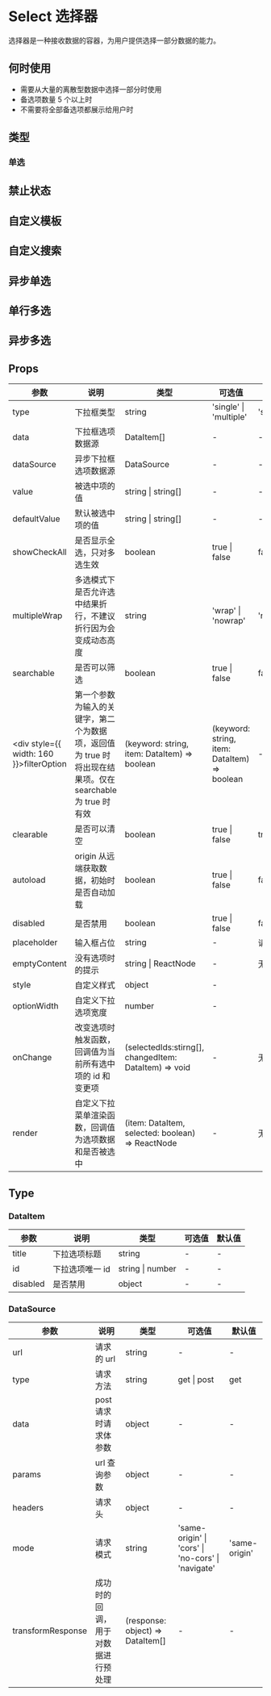 # Select 选择器

选择器是一种接收数据的容器，为用户提供选择一部分数据的能力。

## 何时使用

- 需要从大量的离散型数据中选择一部分时使用
- 备选项数量 5 个以上时
- 不需要将全部备选项都展示给用户时

## 类型

### 单选


<DemoType />

## 禁止状态


<DemoBan />

## 自定义模板


<DemoCustom />

## 自定义搜索


<DemoSearch />

## 异步单选


<DemoAsync />

## 单行多选


<DemoSingleMultiple />

## 异步多选


<DemoAsyncMultiple />


## Props

| 参数                                                                                | 说明                                                                                                     | 类型                                                  | 可选值                                       | 默认值   |
| ----------------------------------------------------------------------------------- | -------------------------------------------------------------------------------------------------------- | ----------------------------------------------------- | -------------------------------------------- | -------- |
| type                                                                                | 下拉框类型                                                                                               | string                                                | 'single' \| 'multiple'                       | 'single' |
| data                                                                                | 下拉框选项数据源                                                                                         | DataItem[]                                            | -                                            | -        |
| dataSource                                                                          | 异步下拉框选项数据源                                                                                     | DataSource                                            | -                                            | -        |
| value                                                                               | 被选中项的值                                                                                             | string \| string[]                                    | -                                            | -        |
| defaultValue                                                                        | 默认被选中项的值                                                                                         | string \| string[]                                    | -                                            | -        |
| showCheckAll                                                                        | 是否显示全选，只对多选生效                                                                               | boolean                                               | true \| false                                | false    |
| multipleWrap                                                                        | 多选模式下是否允许选中结果折行，不建议折行因为会变成动态高度                                             | string                                                | 'wrap' \| 'nowrap'                           | 'nowrap' |
| searchable                                                                          | 是否可以筛选                                                                                             | boolean                                               | true \| false                                | false    |
| <div style={{ width: 160 }}>filterOption<Badge type='feature' text='2.4.0' /></div> | 第一个参数为输入的关键字，第二个为数据项，返回值为 true 时将出现在结果项。仅在 searchable 为 true 时有效 | (keyword: string, item: DataItem) => boolean          | (keyword: string, item: DataItem) => boolean | -        |
| clearable                                                                           | 是否可以清空                                                                                             | boolean                                               | true \| false                                | true     |
| autoload                                                                            | origin 从远端获取数据，初始时是否自动加载                                                                | boolean                                               | true \| false                                | false    |
| disabled                                                                            | 是否禁用                                                                                                 | boolean                                               | true \| false                                | false    |
| placeholder                                                                         | 输入框占位                                                                                               | string                                                | -                                            | 请选择   |
| emptyContent                                                                        | 没有选项时的提示                                                                                         | string \| ReactNode                                   | -                                            | 无内容   |
| style                                                                               | 自定义样式                                                                                               | object                                                | -                                            |          |
| optionWidth                                                                         | 自定义下拉选项宽度                                                                                       | number                                                | -                                            |          |
| onChange                                                                            | 改变选项时触发函数，回调值为当前所有选中项的 id 和变更项                                                 | (selectedIds:stirng[], changedItem: DataItem) => void | -                                            | 无内容   |
| render                                                                              | 自定义下拉菜单渲染函数，回调值为选项数据和是否被选中                                                     | (item: DataItem, selected: boolean) => ReactNode      | -                                            | 无内容   |

## Type

### DataItem

| 参数     | 说明            | 类型             | 可选值 | 默认值 |
| -------- | --------------- | ---------------- | ------ | ------ |
| title    | 下拉选项标题    | string           | -      | -      |
| id       | 下拉选项唯一 id | string \| number | -      | -      |
| disabled | 是否禁用        | object           | -      | -      |

### DataSource

| 参数              | 说明                               | 类型                             | 可选值                                             | 默认值        |
| ----------------- | ---------------------------------- | -------------------------------- | -------------------------------------------------- | ------------- |
| url               | 请求的 url                         | string                           | -                                                  | -             |
| type              | 请求方法                           | string                           | get \| post                                        | get           |
| data              | post 请求时请求体参数              | object                           | -                                                  | -             |
| params            | url 查询参数                       | object                           | -                                                  | -             |
| headers           | 请求头                             | object                           | -                                                  | -             |
| mode              | 请求模式                           | string                           | 'same-origin' \| 'cors' \| 'no-cors' \| 'navigate' | 'same-origin' |
| transformResponse | 成功时的回调，用于对数据进行预处理 | (response: object) => DataItem[] | -                                                  | -             |
